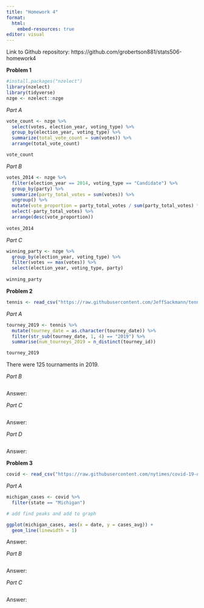 ```yaml
---
title: "Homework 4"
format:
  html:
    embed-resources: true
editor: visual
---
```


Link to Github repository: https://github.com/grobertson881/stats506-homework4

**Problem 1** 

```r
#install.packages("nzelect")
library(nzelect)
library(tidyverse)
nzge <- nzelect::nzge
```

*Part A*
```r
vote_count <- nzge %>% 
  select(votes, election_year, voting_type) %>%
  group_by(election_year, voting_type) %>% 
  summarize(total_vote_count = sum(votes)) %>% 
  arrange(total_vote_count)

vote_count
```

*Part B*
```r
votes_2014 <- nzge %>% 
  filter(election_year == 2014, voting_type == "Candidate") %>% 
  group_by(party) %>% 
  summarize(party_total_votes = sum(votes)) %>% 
  ungroup() %>% 
  mutate(vote_proportion = party_total_votes / sum(party_total_votes) * 100) %>% 
  select(-party_total_votes) %>% 
  arrange(desc(vote_proportion))
  
votes_2014
```

*Part C*
```r
winning_party <- nzge %>% 
  group_by(election_year, voting_type) %>% 
  filter(votes == max(votes)) %>% 
  select(election_year, voting_type, party)
  
winning_party
```

**Problem 2**
```r
tennis <- read_csv("https://raw.githubusercontent.com/JeffSackmann/tennis_atp/refs/heads/master/atp_matches_2019.csv")
```

*Part A*
```r
tourney_2019 <- tennis %>% 
  mutate(tourney_date = as.character(tourney_date)) %>% 
  filter(str_sub(tourney_date, 1, 4) == "2019") %>% 
  summarise(num_tourneys_2019 = n_distinct(tourney_id))

tourney_2019
```
There were 125 tournaments in 2019. 

*Part B*
```r

```

Answer: 

*Part C*
```r

```

Answer:

*Part D*
```r

```

Answer: 

**Problem 3**
```r
covid <- read_csv("https://raw.githubusercontent.com/nytimes/covid-19-data/refs/heads/master/rolling-averages/us-states.csv")
```

*Part A*
```r
michigan_cases <- covid %>% 
  filter(state == "Michigan")

# add find peaks and add to graph

ggplot(michigan_cases, aes(x = date, y = cases_avg)) + 
  geom_line(linewidth = 1)

```

Answer:

*Part B*
```r

```

Answer: 

*Part C*
```r

```

Answer: 












